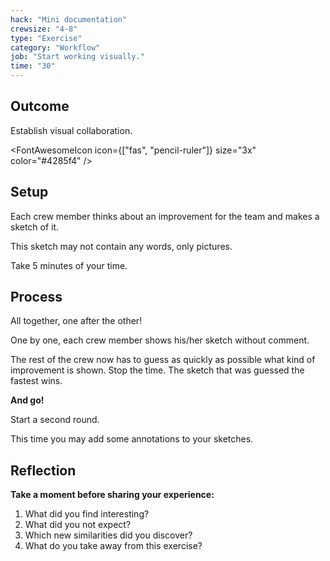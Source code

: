 ```yaml
---
hack: "Mini documentation"
crewsize: "4-8"
type: "Exercise"
category: "Workflow"
job: "Start working visually."
time: "30"
---
```


## Outcome

Establish visual collaboration.

<FontAwesomeIcon icon={["fas", "pencil-ruler"]} size="3x" color="#4285f4" />

## Setup

Each crew member thinks about an improvement for the team and makes a sketch of it.

This sketch may not contain any words, only pictures.

Take 5 minutes of your time.

## Process

All together, one after the other!

One by one, each crew member shows his/her sketch without comment.

The rest of the crew now has to guess as quickly as possible what kind of improvement is shown. Stop the time. The sketch that was guessed the fastest wins.

**And go!**

Start a second round.

This time you may add some annotations to your sketches.

## Reflection

**Take a moment before sharing your experience:**

1. What did you find interesting?
2. What did you not expect?
3. Which new similarities did you discover?
4. What do you take away from this exercise?
